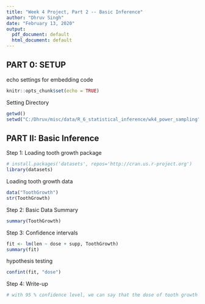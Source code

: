 ```yaml
---
title: "Week 4 Project, Part 2 -- Basic Inference"
author: "Dhruv Singh"
date: "February 13, 2020"
output:
  pdf_document: default
  html_document: default
---
```


## PART 0: SETUP
echo settings for embedding code
```r
knitr::opts_chunk$set(echo = TRUE)
```

Setting Directory
```r
getwd()
setwd("C:/Dhruv/misc/data/R_6_statistical_inference/wk4_power_sampling")
```


## PART II: Basic Inference

Step 1: Loading tooth growth package
```r
# install.packages('datasets', repos='http://cran.us.r-project.org')
library(datasets)
```

Loading tooth growth data
```r
data("ToothGrowth")
str(ToothGrowth)
```


Step 2: Basic Data Summary
```r
summary(ToothGrowth)
```

Step 3: Confidence intervals
```r
fit <- lm(len ~ dose + supp, ToothGrowth)
summary(fit)
```


hypothesis testing
```r
confint(fit, "dose")
```


Step 4: Write-up
```r
# with 95 % confidence level, we can say that the dose of tooth growth meds affects tooth length by a factor of 8 to 11 units.
```
